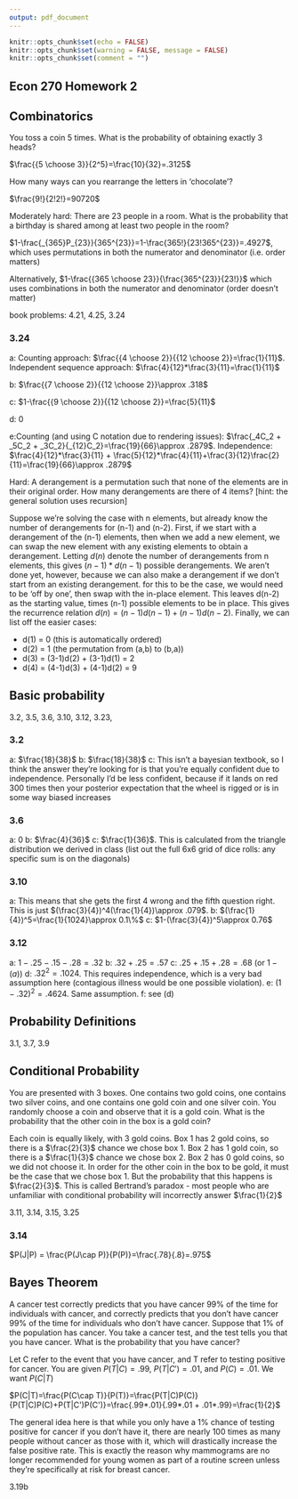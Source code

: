 ```yaml
---
output: pdf_document
---
```


```r
knitr::opts_chunk$set(echo = FALSE)
knitr::opts_chunk$set(warning = FALSE, message = FALSE) 
knitr::opts_chunk$set(comment = "")
```

## Econ 270 Homework 2

## Combinatorics

You toss a coin 5 times. What is the probability of obtaining exactly 3 heads?

$\frac{{5 \choose 3}}{2^5}=\frac{10}{32}=.3125$

How many ways can you rearrange the letters in 'chocolate'?

$\frac{9!}{2!2!}=90720$

Moderately hard: There are 23 people in a room. What is the probability that a birthday is shared among at least two people in the room?

$1-\frac{_{365}P_{23}}{365^{23}}=1-\frac{365!}{23!365^{23}}=.4927$, which uses permutations in both the numerator and denominator (i.e. order matters)

Alternatively, $1-\frac{{365 \choose 23}}{\frac{365^{23}}{23!}}$ which uses combinations in both the numerator and denominator (order doesn't matter)

book problems: 4.21, 4.25, 3.24


### 3.24

a: Counting approach: $\frac{{4 \choose 2}}{{12 \choose 2}}=\frac{1}{11}$. Independent sequence approach: $\frac{4}{12}*\frac{3}{11}=\frac{1}{11}$

b: $\frac{{7 \choose 2}}{{12 \choose 2}}\approx .318$

c: $1-\frac{{9 \choose 2}}{{12 \choose 2}}=\frac{5}{11}$

d: 0

e:Counting (and using C notation due to rendering issues): $\frac{_4C_2 + _5C_2 + _3C_2}{_{12}C_2}=\frac{19}{66}\approx .2879$. Independence: $\frac{4}{12}*\frac{3}{11} + \frac{5}{12}*\frac{4}{11}+\frac{3}{12}\frac{2}{11}=\frac{19}{66}\approx .2879$

Hard: A derangement is a permutation such that none of the elements are in their original order. How many derangements are there of 4 items? [hint: the general solution uses recursion]

Suppose we're solving the case with n elements, but already know the number of derangements for (n-1) and (n-2). First, if we start with a derangement of the (n-1) elements, then when we add a new element, we can swap the new element with any existing elements to obtain a derangement. Letting $d(n)$ denote the number of derangements from n elements, this gives $(n-1)*d(n-1)$ possible derangements. We aren't done yet, however, because we can also make a derangement if we don't start from an existing derangement. for this to be the case, we would need to be 'off by one', then swap with the in-place element. This leaves d(n-2) as the starting value, times (n-1) possible elements to be in place. This gives the recurrence relation $d(n) = (n-1)d(n-1) + (n-1)d(n-2)$. Finally, we can list off the easier cases:

* d(1) = 0 (this is automatically ordered)
* d(2) = 1 (the permutation from (a,b) to (b,a))
* d(3) = (3-1)d(2) + (3-1)d(1) = 2
* d(4) = (4-1)d(3) + (4-1)d(2) = 9

## Basic probability

3.2, 3.5, 3.6, 3.10, 3.12, 3.23,


### 3.2

a: $\frac{18}{38}$ b: $\frac{18}{38}$ c: This isn't a bayesian textbook, so I think the answer they're looking for is that you're equally confident due to independence. Personally I'd be less confident, because if it lands on red 300 times then your posterior expectation that the wheel is rigged or is in some way biased increases

### 3.6

a: 0 b: $\frac{4}{36}$ c: $\frac{1}{36}$. This is calculated from the triangle distribution we derived in class (list out the full 6x6 grid of dice rolls: any specific sum is on the diagonals)

### 3.10

a: This means that she gets the first 4 wrong and the fifth question right. This is just $(\frac{3}{4})^4(\frac{1}{4})\approx .079$. b: $(\frac{1}{4})^5=\frac{1}{1024}\approx 0.1\%$ c: $1-(\frac{3}{4})^5\approx 0.76$

### 3.12

a: $1-.25-.15-.28=.32$ b: $.32+.25=.57$ c: $.25+.15+.28=.68$ (or $1-(a)$) d: $.32^2=.1024$. This requires independence, which is a very bad assumption here (contagious illness would be one possible violation). e: $(1-.32)^2=.4624$. Same assumption. f: see (d)

## Probability Definitions

3.1, 3.7, 3.9

## Conditional Probability

You are presented with 3 boxes. One contains two gold coins, one contains two silver coins, and one contains one gold coin and one silver coin. You randomly choose a coin and observe that it is a gold coin. What is the probability that the other coin in the box is a gold coin?

Each coin is equally likely, with 3 gold coins. Box 1 has 2 gold coins, so there is a $\frac{2}{3}$ chance we chose box 1. Box 2 has 1 gold coin, so there is a $\frac{1}{3}$ chance we chose box 2. Box 2 has 0 gold coins, so we did not choose it. In order for the other coin in the box to be gold, it must be the case that we chose box 1. But the probability that this happens is $\frac{2}{3}$. This is called Bertrand's paradox - most people who are unfamiliar with conditional probability will incorrectly answer $\frac{1}{2}$

3.11, 3.14, 3.15, 3.25

### 3.14

$P(J|P) = \frac{P(J\cap P)}{P(P)}=\frac{.78}{.8}=.975$

## Bayes Theorem

A cancer test correctly predicts that you have cancer 99\% of the time for individuals with cancer, and correctly predicts that you don't have cancer 99\% of the time for individuals who don't have cancer. Suppose that 1\% of the population has cancer. You take a cancer test, and the test tells you that you have cancer. What is the probability that you have cancer?

Let C refer to the event that you have cancer, and T refer to testing positive for cancer. You are given $P(T|C)=.99$, $P(T|C')=.01$, and $P(C)=.01$. We want $P(C|T)$

$P(C|T)=\frac{P(C\cap T)}{P(T)}=\frac{P(T|C)P(C)}{P(T|C)P(C)+P(T|C')P(C')}=\frac{.99*.01}{.99*.01 + .01*.99}=\frac{1}{2}$

The general idea here is that while you only have a 1\% chance of testing positive for cancer if you don't have it, there are nearly 100 times as many people without cancer as those with it, which will drastically increase the false positive rate. This is exactly the reason why mammograms are no longer recommended for young women  as part of a routine screen unless they're specifically at risk for breast cancer.

3.19b
